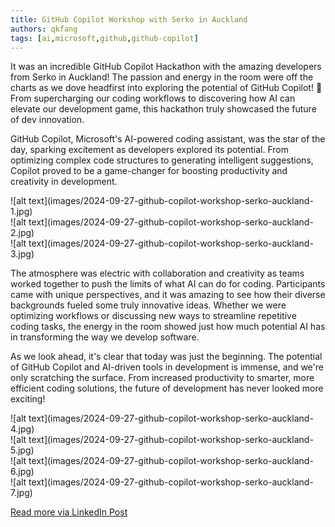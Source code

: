 ```yaml
---
title: GitHub Copilot Workshop with Serko in Auckland
authors: qkfang
tags: [ai,microsoft,github,github-copilot]
---
```


It was an incredible GitHub Copilot Hackathon with the amazing developers from Serko in Auckland! The passion and energy in the room were off the charts as we dove headfirst into exploring the potential of GitHub Copilot! 🚀 From supercharging our coding workflows to discovering how AI can elevate our development game, this hackathon truly showcased the future of dev innovation.

GitHub Copilot, Microsoft's AI-powered coding assistant, was the star of the day, sparking excitement as developers explored its potential. From optimizing complex code structures to generating intelligent suggestions, Copilot proved to be a game-changer for boosting productivity and creativity in development.

<div className="img-grid">
  <div className="img-item">
    ![alt text](images/2024-09-27-github-copilot-workshop-serko-auckland-1.jpg)
  </div>
  <div className="img-item">
    ![alt text](images/2024-09-27-github-copilot-workshop-serko-auckland-2.jpg)
  </div>
  <div className="img-item">
    ![alt text](images/2024-09-27-github-copilot-workshop-serko-auckland-3.jpg)
  </div>
</div>

The atmosphere was electric with collaboration and creativity as teams worked together to push the limits of what AI can do for coding. Participants came with unique perspectives, and it was amazing to see how their diverse backgrounds fueled some truly innovative ideas. Whether we were optimizing workflows or discussing new ways to streamline repetitive coding tasks, the energy in the room showed just how much potential AI has in transforming the way we develop software.

As we look ahead, it's clear that today was just the beginning. The potential of GitHub Copilot and AI-driven tools in development is immense, and we're only scratching the surface. From increased productivity to smarter, more efficient coding solutions, the future of development has never looked more exciting!

<div className="img-grid">
  <div className="img-item">
    ![alt text](images/2024-09-27-github-copilot-workshop-serko-auckland-4.jpg)
  </div>
  <div className="img-item">
    ![alt text](images/2024-09-27-github-copilot-workshop-serko-auckland-5.jpg)
  </div>
  <div className="img-item">
    ![alt text](images/2024-09-27-github-copilot-workshop-serko-auckland-6.jpg)
  </div>
  <div className="img-item">
    ![alt text](images/2024-09-27-github-copilot-workshop-serko-auckland-7.jpg)
  </div>
</div>

<a href="https://www.linkedin.com/posts/qkfang_insight-githubcopilot-hackathon-activity-7245398756060266497-0dkA" target="_blank">Read more via LinkedIn Post</a>


